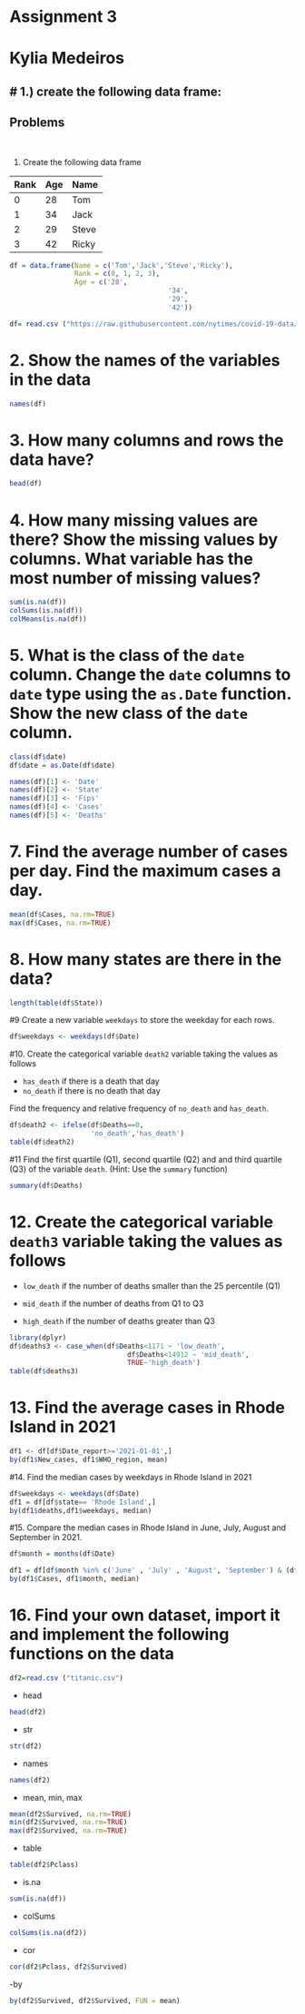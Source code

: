 # Assignment 3 
# Kylia Medeiros 


# 1.) create the following data frame: 
-------

Problems
-------
 \

1. Create the following data frame

| Rank 	| Age 	| Name  	|
|:------	|:-----	|:-------	|
| 0    	| 28  	| Tom   	|
| 1    	| 34  	| Jack  	|
| 2    	| 29  	| Steve 	|
| 3    	| 42  	| Ricky 	|

```r
df = data.frame(Name = c('Tom','Jack','Steve','Ricky'),
                Rank = c(0, 1, 2, 3),
                Age = c('28',
                                       '34',
                                       '29',
                                       '42'))
```

```r
df= read.csv ("https://raw.githubusercontent.com/nytimes/covid-19-data/master/us-states.csv")
```

# 2. Show the names of the variables in the data

```r
names(df)
```
# 3. How many columns and rows the data have? 
```r
head(df)

```
# 4. How many missing values are there?  Show the missing values by columns.  What variable has the most number of missing values?
```r
sum(is.na(df))
colSums(is.na(df))
colMeans(is.na(df))
```
# 5. What is the class of the `date` column. Change the `date` columns to `date` type using the `as.Date` function. Show the new class of the `date` column. 
```r
class(df$date)
df$date = as.Date(df$date)
```


```r
names(df)[1] <- 'Date'
names(df)[2] <- 'State'
names(df)[3] <- 'Fips'
names(df)[4] <- 'Cases'
names(df)[5] <- 'Deaths'
```

# 7. Find the average number of cases per day. Find the maximum cases a day.  
```r
mean(df$Cases, na.rm=TRUE)
max(df$Cases, na.rm=TRUE)
```

# 8. How many states are there in the data?  
```r
length(table(df$State))
```

#9 Create a new variable `weekdays` to store the weekday for each rows. 
```r
df$weekdays <- weekdays(df$Date)
```

#10. Create the categorical variable `death2` variable taking the values as follows

- `has_death` if there is a death that day
-  `no_death` if there is no death that day

Find the frequency and relative frequency of `no_death` and `has_death`.

```r
df$death2 <- ifelse(df$Deaths==0,
                    'no_death','has_death')
table(df$death2)
```

#11 Find the first quartile (Q1), second quartile (Q2) and and third quartile (Q3) of the variable `death`. (Hint:  Use the `summary` function)
```r
summary(df$Deaths)
```
# 12. Create the categorical variable `death3` variable taking the values as follows

- `low_death` if the number of deaths smaller than the 25 percentile (Q1)

- `mid_death` if the number of deaths from Q1 to Q3

- `high_death` if the number of deaths greater than Q3
```r
library(dplyr)
df$deaths3 <- case_when(df$Deaths<1171 ~ 'low_death',
                             df$Deaths<14912 ~ 'mid_death',
                             TRUE~'high_death')
table(df$deaths3)
```

# 13. Find the average cases in Rhode Island in 2021
```r
df1 <- df[df$Date_report>='2021-01-01',]
by(df1$New_cases, df1$WHO_region, mean)
```

#14. Find the median cases by weekdays in Rhode Island in 2021 
```r
df$weekdays <- weekdays(df$Date)
df1 = df[df$state== 'Rhode Island',]
by(df1$deaths,df1$weekdays, median)
```

#15. Compare the median cases in Rhode Island in June, July, August and September in 2021. 
```r
df$month = months(df$Date)
```

```r
df1 = df[df$month %in% c('June' , 'July' , 'August', 'September') & (df$date >= '01-01-2021') & (df$date <= '12-31-2021') ,]
by(df1$Cases, df1$month, median)
```

# 16.  Find your own dataset, import it and implement the following functions on the data
```r
df2=read.csv ("titanic.csv")
```

- head
```r
head(df2)
```

- str
```r
str(df2)
```

- names
```r
names(df2)
```

- mean, min, max
```r
mean(df2$Survived, na.rm=TRUE)
min(df2$Survived, na.rm=TRUE)
max(df2$Survived, na.rm=TRUE)
```

- table 
```r
table(df2$Pclass)
```

- is.na
```r
sum(is.na(df))
```
 
- colSums
```r
colSums(is.na(df2))
```

- cor
```r
cor(df2$Pclass, df2$Survived)
```

-by 
```r
by(df2$Survived, df2$Survived, FUN = mean)
```



